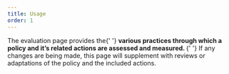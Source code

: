 ```yaml
---
title: Usage
order: 1
---
```



<Paragraph size="lead">
  The evaluation page provides the{' '}
  <strong>
    various practices through which a policy and it’s related actions are
    assessed and measured.
  </strong>{' '}
  If any changes are being made, this page will supplement with reviews or
  adaptations of the policy and the included actions.
</Paragraph>
